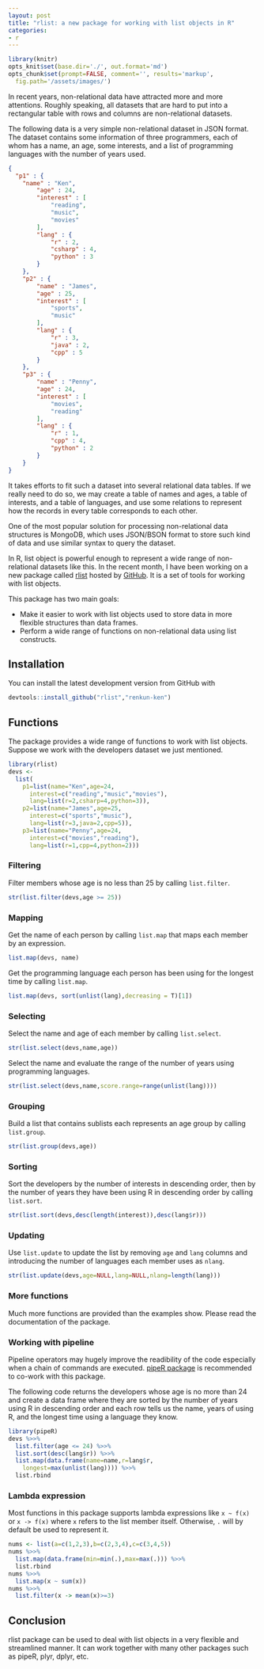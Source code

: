 ```yaml
---
layout: post
title: "rlist: a new package for working with list objects in R"
categories:
- r
---
```


```r
library(knitr)
opts_knit$set(base.dir='./', out.format='md')
opts_chunk$set(prompt=FALSE, comment='', results='markup',
  fig.path='/assets/images/')
```

In recent years, non-relational data have attracted more and more attentions. Roughly speaking, all datasets that are hard to put into a rectangular table with rows and columns are non-relational datasets.

The following data is a very simple non-relational dataset in JSON format. The dataset contains some information of three programmers, each of whom has a name, an age, some interests, and a list of programming languages with the number of years used.

```json
{
  "p1" : {
  	"name" : "Ken",
		"age" : 24,
		"interest" : [
			"reading",
			"music",
			"movies"
		],
		"lang" : {
			"r" : 2,
			"csharp" : 4,
			"python" : 3
		}
	},
	"p2" : {
		"name" : "James",
		"age" : 25,
		"interest" : [
			"sports",
			"music"
		],
		"lang" : {
			"r" : 3,
			"java" : 2,
			"cpp" : 5
		}
	},
	"p3" : {
		"name" : "Penny",
		"age" : 24,
		"interest" : [
			"movies",
			"reading"
		],
		"lang" : {
			"r" : 1,
			"cpp" : 4,
			"python" : 2
		}
	}
}
```

It takes efforts to fit such a dataset into several relational data tables. If we really need to do so, we may create a table of names and ages, a table of interests, and a table of languages, and use some relations to represent how the records in every table corresponds to each other.

One of the most popular solution for processing non-relational data structures is MongoDB, which uses JSON/BSON format to store such kind of data and use similar syntax to query the dataset.

In R, list object is powerful enough to represent a wide range of non-relational datasets like this. In the recent month, I have been working on a new package called [rlist](http://renkun.me/rlist) hosted by [GitHub](https://github.com/renkun-ken/rlist). It is a set of tools for working with list objects. 

This package has two main goals:

- Make it easier to work with list objects used to store data in more flexible structures than data frames.
- Perform a wide range of functions on non-relational data using list constructs.

## Installation

You can install the latest development version from GitHub with

```r
devtools::install_github("rlist","renkun-ken")
```

## Functions

The package provides a wide range of functions to work with list objects. Suppose we work with the developers dataset we just mentioned.

```r
library(rlist)
devs <- 
  list(
    p1=list(name="Ken",age=24,
      interest=c("reading","music","movies"),
      lang=list(r=2,csharp=4,python=3)),
    p2=list(name="James",age=25,
      interest=c("sports","music"),
      lang=list(r=3,java=2,cpp=5)),
    p3=list(name="Penny",age=24,
      interest=c("movies","reading"),
      lang=list(r=1,cpp=4,python=2)))
```

### Filtering

Filter members whose age is no less than 25 by calling `list.filter`.

```r
str(list.filter(devs,age >= 25))
```

### Mapping

Get the name of each person by calling `list.map` that maps each member by an expression.

```r
list.map(devs, name)
```

Get the programming language each person has been using for the longest time by calling `list.map`.

```r
list.map(devs, sort(unlist(lang),decreasing = T)[1])
```

### Selecting

Select the name and age of each member by calling `list.select`.

```r
str(list.select(devs,name,age))
```

Select the name and evaluate the range of the number of years using programming languages.

```r
str(list.select(devs,name,score.range=range(unlist(lang))))
```

### Grouping

Build a list that contains sublists each represents an age group by calling `list.group`.

```r
str(list.group(devs,age))
```

### Sorting

Sort the developers by the number of interests in descending order, then by the number of years they have been using R in descending order by calling `list.sort`.

```r
str(list.sort(devs,desc(length(interest)),desc(lang$r)))
```

### Updating

Use `list.update` to update the list by removing `age` and `lang` columns and introducing the number of languages each member uses as `nlang`.

```r
str(list.update(devs,age=NULL,lang=NULL,nlang=length(lang)))
```

### More functions

Much more functions are provided than the examples show. Please read the documentation of the package.

### Working with pipeline

Pipeline operators may hugely improve the readibility of the code especially when a chain of commands are executed. [pipeR package](http://renkun.me/pipeR) is recommended to co-work with this package.

The following code returns the developers whose age is no more than 24 and create a data frame where they are sorted by the number of years using R in descending order and each row tells us the name, years of using R, and the longest time using a language they know.

```r
library(pipeR)
devs %>>%
  list.filter(age <= 24) %>>%
  list.sort(desc(lang$r)) %>>%
  list.map(data.frame(name=name,r=lang$r,
    longest=max(unlist(lang)))) %>>%
  list.rbind
```

### Lambda expression

Most functions in this package supports lambda expressions like `x ~ f(x)` or `x -> f(x)` where `x` refers to the list member itself. Otherwise, `.` will by default be used to represent it.

```r
nums <- list(a=c(1,2,3),b=c(2,3,4),c=c(3,4,5))
nums %>>%
  list.map(data.frame(min=min(.),max=max(.))) %>>%
  list.rbind
nums %>>%
  list.map(x ~ sum(x))
nums %>>%
  list.filter(x -> mean(x)>=3)
```

## Conclusion

rlist package can be used to deal with list objects in a very flexible and streamlined manner. It can work together with many other packages such as pipeR, plyr, dplyr, etc.
